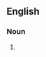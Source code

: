 {{also|récréations|recréations|re-creations}}

==English==

===Noun===
{{head|en|noun form}}

# {{plural of|en|recreation}}